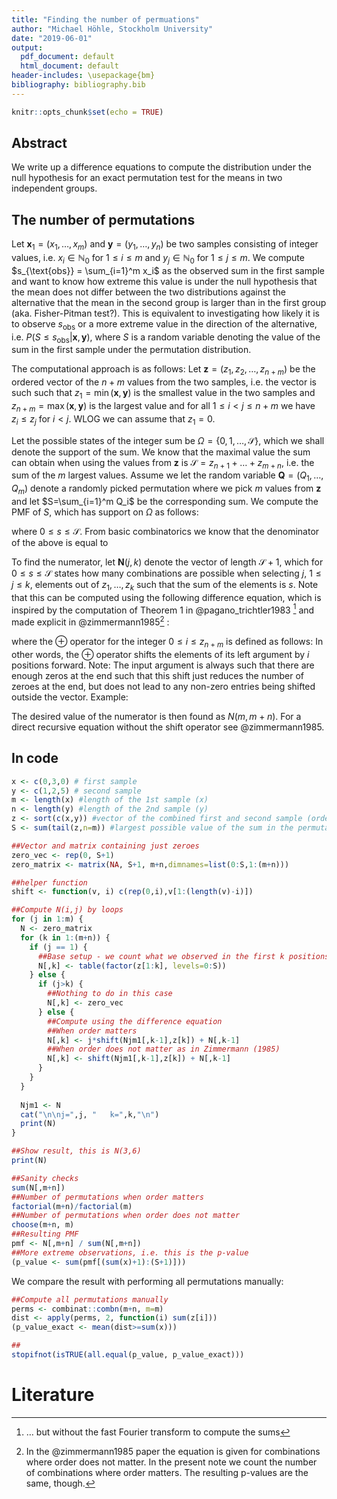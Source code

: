```yaml
---
title: "Finding the number of permuations"
author: "Michael Höhle, Stockholm University"
date: "2019-06-01"
output:
  pdf_document: default
  html_document: default
header-includes: \usepackage{bm}
bibliography: bibliography.bib
---
```


```r
knitr::opts_chunk$set(echo = TRUE)
```

## Abstract

We write up a difference equations to compute the distribution under the null hypothesis for an exact permutation test for the means in two independent groups.

## The number of permutations

Let $\bm{x}_1=(x_1,\ldots, x_m)$ and $\bm{y}=(y_1,\ldots,y_n)$ be two samples consisting of integer values, i.e. $x_i \in \mathbb{N}_0$ for $1\leq i \leq m$ and $y_j \in \mathbb{N}_0$ for $1\leq j\leq m$. We compute $s_{\text{obs}} = \sum_{i=1}^m x_i$ as the observed sum in the first sample and want to know how extreme this value is under the null hypothesis that the mean does not differ between the two distributions against the alternative that the mean in the second group is larger than in the first group (aka. Fisher-Pitman test?). This is equivalent to investigating how likely it is to observe $s_{\text{obs}}$ or a more extreme value in the direction of the alternative, i.e. $P(S \leq s_{\text{obs}} | \bm{x}, \bm{y})$, where $S$ is a random variable denoting the value of the sum in the first sample under the permutation distribution. 

The computational approach is as follows: Let $\bm{z}=(z_1, z_2, \ldots, z_{n+m})$ be the ordered vector of the $n+m$ values from the two samples, i.e. the vector is such such that $z_1=\min(\bm{x},\bm{y})$ is the smallest value in the two samples and $z_{n+m}=\max(\bm{x},\bm{y})$ is the largest value and for all $1\leq i<j \leq n+m$ we have $z_i \leq z_j$ for $i<j$. WLOG we can assume that $z_1=0$.

Let the possible states of the integer sum be $\Omega=\{0,1,\ldots,\mathcal{S}\}$, which we shall denote the support of the sum. We know that the maximal value the sum can obtain when using the values from $\bm{z}$ is $\mathcal{S}=z_{n+1}+\ldots+ z_{m+n}$, i.e. the sum of the $m$ largest values. Assume we let the random variable $\bm{Q}=(Q_1,\ldots,Q_m)$ denote a randomly picked permutation where we pick $m$ values from $\bm{z}$ and let $S=\sum_{i=1}^m Q_i$ be the corresponding sum. We compute the PMF of $S$, which has support on $\Omega$ as follows:


\begin{align*}
P(S = s) &= \frac{\text{\# permutations selecting $m$ out of the $m+n$ values in $\bm{z}$ s.t. sum is equal to $s$}}{\text{\# permutations selecting $m$ out of the $m+n$ values in $\bm{z}$}}, 
\end{align*}
where $0\leq s \leq \mathcal{S}$. From basic combinatorics we know that the denominator of the above is equal to 

\begin{align*}
{}_{m} C_{m+n} = \frac{(m+n)!}{m!}.
\end{align*}


To find the numerator, let $\bm{N}(j,k)$ denote the vector of length $\mathcal{S}+1$, which for $0\leq s\leq \mathcal{S}$ states how many combinations are possible when selecting $j$, $1\leq j \leq k$, elements out of $z_1,\ldots,z_k$ such that the sum of the elements is $s$. Note that this can be computed using the following difference equation, which is inspired by the computation of Theorem 1 in @pagano_trichtler1983 [^1] and made explicit in @zimmermann1985[^2] :

\begin{align*}
\bm{N}(j,k) = j \cdot \left( \bm{N}(j-1,k-1) \oplus z_k\right) + \bm{N}(j,k-1),
\end{align*}

where the $\oplus$ operator for the integer $0 \leq i \leq z_{n+m}$ is defined as follows:
\begin{align*}
(s_0,\ldots,s_{w},0,\ldots,0)  \oplus i := (\underbrace{0,\ldots,0}_{i zeros},s_0,s_1,\ldots,s_{w},0,\ldots,0)
\end{align*}
In other words, the $\oplus$ operator shifts the elements of its left argument by $i$ positions forward. Note: The input argument is always such that there are enough zeros at the end such that this shift just reduces the number of zeroes at the end, but does not lead to any non-zero entries being shifted outside the vector. Example:
\begin{align*}
(2,1,1,0,0,0,0,0,0,0,0)' \oplus 3 := (0,0,0,2,1,1,0,0,0,0,0)'
\end{align*}

The desired value of the numerator is then found as $N(m, m+n)$. For a direct recursive equation without the shift operator see @zimmermann1985.

## In code

```r
x <- c(0,3,0) # first sample
y <- c(1,2,5) # second sample
m <- length(x) #length of the 1st sample (x)
n <- length(y) #length of the 2nd sample (y)
z <- sort(c(x,y)) #vector of the combined first and second sample (ordered!)
S <- sum(tail(z,n=m)) #largest possible value of the sum in the permutations of z

##Vector and matrix containing just zeroes
zero_vec <- rep(0, S+1)
zero_matrix <- matrix(NA, S+1, m+n,dimnames=list(0:S,1:(m+n)))

##helper function
shift <- function(v, i) c(rep(0,i),v[1:(length(v)-i)])

##Compute N(i,j) by loops
for (j in 1:m) {
  N <- zero_matrix
  for (k in 1:(m+n)) {
    if (j == 1) {
      ##Base setup - we count what we observed in the first k positions of z
      N[,k] <- table(factor(z[1:k], levels=0:S))
    } else {
      if (j>k) {
        ##Nothing to do in this case
        N[,k] <- zero_vec
      } else {
        ##Compute using the difference equation
        ##When order matters
        N[,k] <- j*shift(Njm1[,k-1],z[k]) + N[,k-1]
        ##When order does not matter as in Zimmermann (1985)
        N[,k] <- shift(Njm1[,k-1],z[k]) + N[,k-1]
      }
    }
  }
  
  Njm1 <- N
  cat("\n\nj=",j, "   k=",k,"\n")
  print(N)
}

##Show result, this is N(3,6)
print(N)

##Sanity checks
sum(N[,m+n])
##Number of permutations when order matters
factorial(m+n)/factorial(m)
##Number of permutations when order does not matter
choose(m+n, m)
##Resulting PMF
pmf <- N[,m+n] / sum(N[,m+n])
##More extreme observations, i.e. this is the p-value
(p_value <- sum(pmf[(sum(x)+1):(S+1)]))
```

We compare the result with performing all permutations manually:

```r
##Compute all permutations manually
perms <- combinat::combn(m+n, m=m)
dist <- apply(perms, 2, function(i) sum(z[i]))
(p_value_exact <- mean(dist>=sum(x)))

##
stopifnot(isTRUE(all.equal(p_value, p_value_exact)))
```

[^1]: ... but without the fast Fourier transform to compute the sums
[^2]: In the @zimmermann1985 paper the equation is given for combinations where order does not matter. In the present note we count the number of combinations where order matters.  The resulting p-values are the same, though.

# Literature
